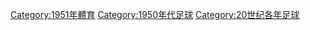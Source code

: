 [[Category:1951年體育|Category:1951年體育]]
[[Category:1950年代足球|Category:1950年代足球]]
[[Category:20世纪各年足球|Category:20世纪各年足球]]